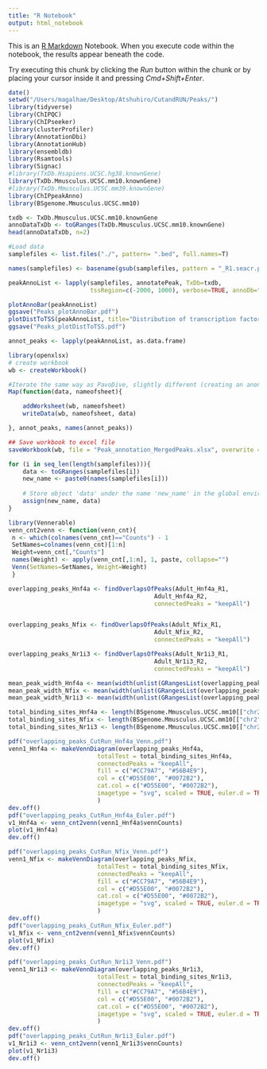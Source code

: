 ```yaml
---
title: "R Notebook"
output: html_notebook
---
```


This is an [R Markdown](http://rmarkdown.rstudio.com) Notebook. When you execute code within the notebook, the results appear beneath the code. 

Try executing this chunk by clicking the *Run* button within the chunk or by placing your cursor inside it and pressing *Cmd+Shift+Enter*. 

```r
date()
setwd("/Users/magalhae/Desktop/Atshuhiro/CutandRUN/Peaks/")
library(tidyverse)
library(ChIPQC)
library(ChIPseeker)
library(clusterProfiler)
library(AnnotationDbi)
library(AnnotationHub)
library(ensembldb)
library(Rsamtools)
library(Signac)
#library(TxDb.Hsapiens.UCSC.hg38.knownGene)
library(TxDb.Mmusculus.UCSC.mm10.knownGene)
#library(TxDb.Mmusculus.UCSC.mm39.knownGene)
library(ChIPpeakAnno)
library(BSgenome.Mmusculus.UCSC.mm10)
```


```r
txdb <- TxDb.Mmusculus.UCSC.mm10.knownGene
annoDataTxDb <- toGRanges(TxDb.Mmusculus.UCSC.mm10.knownGene)
head(annoDataTxDb, n=2)
```

```r
#Load data
samplefiles <- list.files("./", pattern= ".bed", full.names=T)

names(samplefiles) <- basename(gsub(samplefiles, pattern = "_R1.seacr.peaks.stringent.bed", replacement=""))
```

```r
peakAnnoList <- lapply(samplefiles, annotatePeak, TxDb=txdb, 
                       tssRegion=c(-2000, 1000), verbose=TRUE, annoDb="org.Mm.eg.db")
```
```r
plotAnnoBar(peakAnnoList)
ggsave("Peaks_plotAnnoBar.pdf")
plotDistToTSS(peakAnnoList, title="Distribution of transcription factor-binding loci \n relative to TSS")
ggsave("Peaks_plotDistToTSS.pdf")
```


```r
annot_peaks <- lapply(peakAnnoList, as.data.frame)
```

```r
library(openxlsx)
# create workbook
wb <- createWorkbook()

#Iterate the same way as PavoDive, slightly different (creating an anonymous function inside Map())
Map(function(data, nameofsheet){     

    addWorksheet(wb, nameofsheet)
    writeData(wb, nameofsheet, data)

}, annot_peaks, names(annot_peaks))

## Save workbook to excel file 
saveWorkbook(wb, file = "Peak_annotation_MergedPeaks.xlsx", overwrite = TRUE)
```

```r

for (i in seq_len(length(samplefiles))){
    data <- toGRanges(samplefiles[i])
    new_name <- paste0(names(samplefiles[i]))
    
    # Store object 'data' under the name 'new_name' in the global environment.
    assign(new_name, data)
}
```
```r
library(Vennerable)
venn_cnt2venn <- function(venn_cnt){
 n <- which(colnames(venn_cnt)=="Counts") - 1
 SetNames=colnames(venn_cnt)[1:n]
 Weight=venn_cnt[,"Counts"]
 names(Weight) <- apply(venn_cnt[,1:n], 1, paste, collapse="")
 Venn(SetNames=SetNames, Weight=Weight)
 }
```

```r
overlapping_peaks_Hnf4a <- findOverlapsOfPeaks(Adult_Hnf4a_R1, 
                                         Adult_Hnf4a_R2,
                                         connectedPeaks = "keepAll")


overlapping_peaks_Nfix <- findOverlapsOfPeaks(Adult_Nfix_R1,
                                         Adult_Nfix_R2,
                                         connectedPeaks = "keepAll")

overlapping_peaks_Nr1i3 <- findOverlapsOfPeaks(Adult_Nr1i3_R1,
                                         Adult_Nr1i3_R2, 
                                         connectedPeaks = "keepAll")

mean_peak_width_Hnf4a <- mean(width(unlist(GRangesList(overlapping_peaks_Hnf4a[["all.peaks"]]))))
mean_peak_width_Nfix <- mean(width(unlist(GRangesList(overlapping_peaks_Nfix[["all.peaks"]]))))
mean_peak_width_Nr1i3 <- mean(width(unlist(GRangesList(overlapping_peaks_Nr1i3[["all.peaks"]]))))

total_binding_sites_Hnf4a <- length(BSgenome.Mmusculus.UCSC.mm10[["chr2"]]) * 0.03 / mean_peak_width_Hnf4a
total_binding_sites_Nfix <- length(BSgenome.Mmusculus.UCSC.mm10[["chr2"]]) * 0.03 / mean_peak_width_Nfix
total_binding_sites_Nr1i3 <- length(BSgenome.Mmusculus.UCSC.mm10[["chr2"]]) * 0.03 / mean_peak_width_Nr1i3

```
```r
pdf("overlapping_peaks_CutRun_Hnf4a_Venn.pdf")
venn1_Hnf4a <- makeVennDiagram(overlapping_peaks_Hnf4a, 
                         totalTest = total_binding_sites_Hnf4a, 
                         connectedPeaks = "keepAll", 
                         fill = c("#CC79A7", "#56B4E9"),
                         col = c("#D55E00", "#0072B2"),
                         cat.col = c("#D55E00", "#0072B2"),
                         imagetype = "svg", scaled = TRUE, euler.d = TRUE
                         )
dev.off()
pdf("overlapping_peaks_CutRun_Hnf4a_Euler.pdf")
v1_Hnf4a <- venn_cnt2venn(venn1_Hnf4a$vennCounts)
plot(v1_Hnf4a)
dev.off()
```

```r
pdf("overlapping_peaks_CutRun_Nfix_Venn.pdf")
venn1_Nfix <- makeVennDiagram(overlapping_peaks_Nfix, 
                         totalTest = total_binding_sites_Nfix, 
                         connectedPeaks = "keepAll", 
                         fill = c("#CC79A7", "#56B4E9"),
                         col = c("#D55E00", "#0072B2"),
                         cat.col = c("#D55E00", "#0072B2"),
                         imagetype = "svg", scaled = TRUE, euler.d = TRUE
                         )
dev.off()
pdf("overlapping_peaks_CutRun_Nfix_Euler.pdf")
v1_Nfix <- venn_cnt2venn(venn1_Nfix$vennCounts)
plot(v1_Nfix)
dev.off()
```

```r
pdf("overlapping_peaks_CutRun_Nr1i3_Venn.pdf")
venn1_Nr1i3 <- makeVennDiagram(overlapping_peaks_Nr1i3, 
                         totalTest = total_binding_sites_Nr1i3, 
                         connectedPeaks = "keepAll", 
                         fill = c("#CC79A7", "#56B4E9"),
                         col = c("#D55E00", "#0072B2"),
                         cat.col = c("#D55E00", "#0072B2"),
                         imagetype = "svg", scaled = TRUE, euler.d = TRUE
                         )
dev.off()
pdf("overlapping_peaks_CutRun_Nr1i3_Euler.pdf")
v1_Nr1i3 <- venn_cnt2venn(venn1_Nr1i3$vennCounts)
plot(v1_Nr1i3)
dev.off()
```


